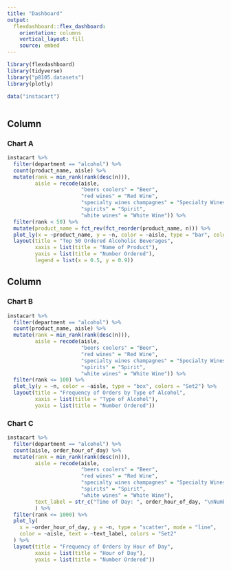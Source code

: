 ```yaml
---
title: "Dashboard"
output: 
  flexdashboard::flex_dashboard:
    orientation: columns
    vertical_layout: fill
    source: embed
---
```


```r
library(flexdashboard)
library(tidyverse)
library("p8105.datasets")
library(plotly)

data("instacart")
```


```r

```

Column {data-width=500}
-----------------------------------------------------------------------

### Chart A

```r
instacart %>% 
  filter(department == "alcohol") %>%
  count(product_name, aisle) %>% 
  mutate(rank = min_rank(rank(desc(n))),
         aisle = recode(aisle,
                        "beers coolers" = "Beer",
                        "red wines" = "Red Wine",
                        "specialty wines champagnes" = "Specialty Wines/Champagnes",
                        "spirits" = "Spirit",
                        "white wines" = "White Wine")) %>%
  filter(rank < 50) %>%
  mutate(product_name = fct_rev(fct_reorder(product_name, n))) %>% 
  plot_ly(x = ~product_name, y = ~n, color = ~aisle, type = "bar", colors = "Set2") %>%
  layout(title = "Top 50 Ordered Alcoholic Beverages",
         xaxis = list(title = "Name of Product"),
         yaxis = list(title = "Number Ordered"),
         legend = list(x = 0.5, y = 0.9))
```

Column {data-width=500}
-----------------------------------------------------------------------

### Chart B

```r
instacart %>%
  filter(department == "alcohol") %>%
  count(product_name, aisle) %>% 
  mutate(rank = min_rank(rank(desc(n))),
         aisle = recode(aisle,
                        "beers coolers" = "Beer",
                        "red wines" = "Red Wine",
                        "specialty wines champagnes" = "Specialty Wines/Champagnes",
                        "spirits" = "Spirit",
                        "white wines" = "White Wine")) %>%
  filter(rank <= 100) %>%
  plot_ly(y = ~n, color = ~aisle, type = "box", colors = "Set2") %>%
  layout(title = "Frequency of Orders by Type of Alcohol",
         xaxis = list(title = "Type of Alcohol"),
         yaxis = list(title = "Number Ordered"))
```

### Chart C

```r
instacart %>%
  filter(department == "alcohol") %>%
  count(aisle, order_hour_of_day) %>% 
  mutate(rank = min_rank(rank(desc(n))),
         aisle = recode(aisle,
                        "beers coolers" = "Beer",
                        "red wines" = "Red Wine",
                        "specialty wines champagnes" = "Specialty Wines/Champagnes",
                        "spirits" = "Spirit",
                        "white wines" = "White Wine"),
         text_label = str_c("Time of Day: ", order_hour_of_day, "\nNumber Ordered: ", n)
         ) %>%
  filter(rank <= 1000) %>%
  plot_ly(
    x = ~order_hour_of_day, y = ~n, type = "scatter", mode = "line",
    color = ~aisle, text = ~text_label, colors = "Set2"
  ) %>%
  layout(title = "Frequency of Orders by Hour of Day",
         xaxis = list(title = "Hour of Day"),
         yaxis = list(title = "Number Ordered"))
```